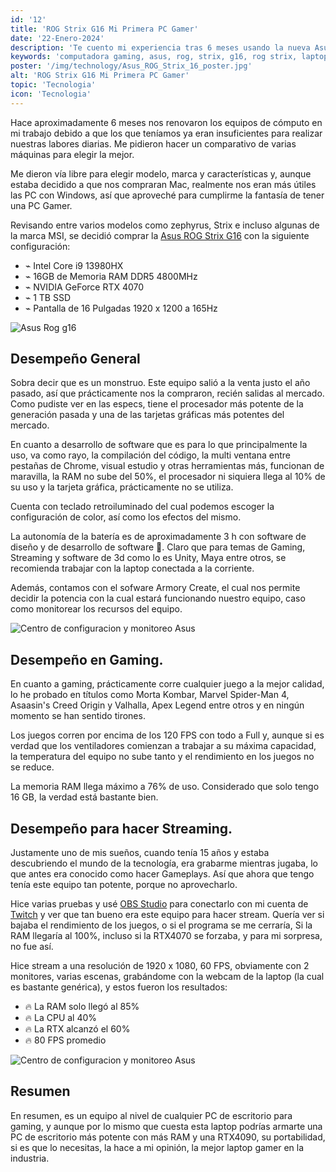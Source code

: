 ```yaml
---
id: '12'
title: 'ROG Strix G16 Mi Primera PC Gamer'
date: '22-Enero-2024'
description: 'Te cuento mi experiencia tras 6 meses usando la nueva Asus ROG Strix G16'
keywords: 'computadora gaming, asus, rog, strix, g16, rog strix, laptop gamer, rtx, rtx4070, intel, intel core i9, review de computadoras '
poster: '/img/technology/Asus_ROG_Strix_16_poster.jpg'
alt: 'ROG Strix G16 Mi Primera PC Gamer'
topic: 'Tecnologia'
icon: 'Tecnologia'
---
```


Hace aproximadamente 6 meses nos renovaron los equipos de cómputo en mi trabajo debido a que los que teníamos ya eran insuficientes para realizar nuestras labores 
diarias. Me pidieron hacer un comparativo de varias máquinas para elegir la mejor.

Me dieron vía libre para elegir modelo, marca y características y, aunque estaba decidido a que nos compraran Mac, realmente nos eran más útiles las PC con Windows, 
así que aproveché para cumplirme la fantasía de tener una PC Gamer.

Revisando entre varios modelos como zephyrus, Strix e incluso algunas de la marca MSI, se decidió comprar la [Asus ROG Strix G16](https://rog.asus.com/es/laptops/rog-strix/rog-strix-g16-2023-series/) con la siguiente configuración:

- ⌁ Intel Core i9 13980HX
- ⌁ 16GB de Memoria RAM DDR5 4800MHz
- ⌁ NVIDIA GeForce RTX 4070
- ⌁ 1 TB SSD
- ⌁ Pantalla de 16 Pulgadas 1920 x 1200 a 165Hz

![Asus Rog g16](/img/technology/ROG-Wallpaper-1.webp)

## Desempeño General
Sobra decir que es un monstruo.
Este equipo salió a la venta justo el año pasado, así que prácticamente nos la compraron, recién salidas al mercado. Como pudiste ver en las especs, tiene el procesador 
más potente de la generación pasada y una de las tarjetas gráficas más potentes del mercado.

En cuanto a desarrollo de software que es para lo que principalmente la uso, va como rayo, la compilación del código, la multi ventana entre pestañas de Chrome, 
visual estudio y otras herramientas más, funcionan de maravilla, la RAM no sube del 50%, el procesador ni siquiera llega al 10% de su uso y la tarjeta gráfica, 
prácticamente no se utiliza.

Cuenta con teclado retroiluminado del cual podemos escoger la configuración de color, así como los efectos del mismo.

La autonomía de la batería es de aproximadamente 3 h con software de diseño y de desarrollo de software 🔋. Claro que para temas de Gaming, Streaming y software de 3d como lo es Unity, Maya entre otros, se recomienda trabajar con la laptop conectada a la corriente.

Además, contamos con el sofware Armory Create, el cual nos permite decidir la potencia con la cual estará funcionando nuestro equipo, caso como monitorear los recursos del equipo.

![Centro de configuracion y monitoreo Asus](/img/technology/ROG-Armoury.png)

## Desempeño en Gaming.

En cuanto a gaming, prácticamente corre cualquier juego a la mejor calidad, lo he probado en títulos como Morta Kombar, Marvel Spider-Man 4, Asaasin's Creed Origin y Valhalla, Apex Legend entre otros y en ningún momento se han sentido tirones.

Los juegos corren por encima de los 120 FPS con todo a Full y, aunque si es verdad que los ventiladores comienzan a trabajar a su máxima capacidad, la temperatura del equipo no sube tanto y el rendimiento en los juegos no se reduce. 

La memoria RAM llega máximo a 76% de uso. Considerado que solo tengo 16 GB, la verdad está bastante bien.


## Desempeño para hacer Streaming.

Justamente uno de mis sueños, cuando tenía 15 años y estaba descubriendo el mundo de la tecnología, era grabarme mientras jugaba, lo que antes era conocido como hacer Gameplays. Así que ahora que tengo tenía este equipo tan potente, porque no aprovecharlo.

Hice varias pruebas y usé [OBS Studio](https://obsproject.com/es) para conectarlo con mi cuenta de [Twitch](https://twitch.tv/jasubip) y ver que tan bueno era este equipo para hacer stream. Quería ver si bajaba el rendimiento de los juegos, o si el programa se me cerraría, Si la RAM llegaría al 100%, incluso si la RTX4070 se forzaba, y para mi sorpresa, no fue así.

Hice stream a una resolución de 1920 x 1080, 60 FPS, obviamente con 2 monitores, varias escenas, grabándome con la webcam de la laptop (la cual es bastante genérica), y estos fueron los resultados:

- 🔥 La RAM solo llegó al 85%
- 🔥 La CPU al 40%
- 🔥 La RTX alcanzó el 60%
- 🔥 80 FPS promedio

![Centro de configuracion y monitoreo Asus](/img/technology/ROG-gameplay.png)

## Resumen

En resumen, es un equipo al nivel de cualquier PC de escritorio para gaming, y aunque por lo mismo que cuesta esta laptop podrías armarte una PC de escritorio más potente con más RAM y una RTX4090, su portabilidad, si es que lo necesitas, la hace a mi opinión, la mejor laptop gamer en la industria.